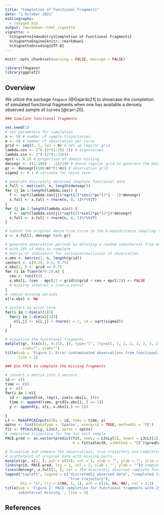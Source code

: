```yaml
---
title: "Completion of Functional Fragments"
date: "1 October 2021"
bibliography: 
  - roxygen.bib
output: rmarkdown::html_vignette
vignette: >
  %\VignetteIndexEntry{Completion of Functional Fragments}
  %\VignetteEngine{knitr::rmarkdown}
  %\VignetteEncoding{UTF-8}
---
```


```r
knitr::opts_chunk$set(warning = FALSE, message = FALSE) 
```

```r
library(fdapace)
library(ggplot2)
```

## Overview

We utilize the package <tt>`fdapace`</tt> [@Gajardo21] to showcase the completion of simulated functional fragments when one has available a densely observed sample of curves [@carr:20].

```r
### Simulate functional fragments

set.seed(1)
# set parameters for simulation
n <- 50 # number of sample trajectories
m <- 30 # number of observation per curve
grid <- seq(0, 1, len = m) # set up regular grid
lambda.cos <- 3^(-(2*(1:25)-1)) # eigenvalues
lambda.sin <- 3^(-(2*(1:25)))
mpct <- 0.25 # proportion of domain missing
densegr <- ((1:100) - .5)/100 # dense regular grid to generate the data
gr <- densegr[(100/m)*(1:m)] # observation grid
sigma2 <- 0.1 # variance for noise term

# generate discretely observed complete functional data
x.full <- matrix(0, n, length(densegr))
for (j in 1:length(lambda.cos)) {
  f <- sqrt(lambda.cos[j])*sqrt(2)*cos(2*pi*(2*j - 1)*densegr)
  x.full <- x.full + rnorm(n, 0, 1)%*%t(f)
}
for (j in 1:length(lambda.sin)) {
  f <- sqrt(lambda.sin[j])*sqrt(2)*sin(2*pi*(2*j)*densegr)
  x.full <- x.full + rnorm(n, 0, 1)%*%t(f)
}

# subset the original dense true curve to the k-equidistance sampling scheme;
x <- x.full[, densegr %in% gr]

# generate observation periods by deleting a random subinterval from domain, 
# with 20% of data is complete
# matrix of indicators for inclusion/exclusion of observation
x.obs <- matrix(1, n, length(grid)) 
centers <- c(0.25, 0.5, 0.75)
x.obs[1, ] <- grid <= 0.75
for (i in floor(n*0.2):n) {
  cen <- runif(1)
  x.obs[i, (cen - mpct/2 < grid)&(grid < cen + mpct/2)] <- FALSE
  # missing interval = (cen-u,cen+u)
}
# remove missing periods 
x[!x.obs] <- NA
 
# distort by error term
for(i in 1:dim(x)[1]){
  for(j in 1:dim(x)[2]){
    x[i,j] <- x[i,j] + rnorm(n = 1, sd = sqrt(sigma2))
  }
}
```

```r
# visualize the functional fragments
matplot(gr, t(x[c(1, 9:15), ]), type="l", lty=c(1, 1, 2, 2, 2, 2, 2, 2), 
        xlab="", ylab="")
title(sub = 'Figure 1: Error-contaminated observations from functional fragments.', 
      line = 2)
```

```r
### Use FPCA to complete the missing fragments

# convert x matrix into 3 vectors
id <- c()
time <- c()
y <- c()
for(i in 1:n){
  id <- append(id, rep(i, sum(x.obs[i, ])))
  time <- append(time, grid[x.obs[i, ] == 1])
  y <- append(y, x[i, x.obs[i,] == 1])
  
}
L3 <- MakeFPCAInputs(IDs = id, tVec = time, y)
optns <- list(dataType = 'Sparse', usergrid = TRUE, methodXi = 'CE')
fit <- FPCA(L3$Ly, L3$Lt, optns = optns)
# completed trajectory for the 1st test sample
PACE.pred <- as.vector(predict(fit, newLy = L3$Ly[1], newLt = L3$Lt[1], 
                               K = fit$selectK, xiMethod = "CE")$predCurves)
```

```r
# Visualize and compare the observations, true trajectory and completed trajectory
# scatterplot of original data with missing parts
matplot(gr, x[1, ], pch = c(16), col = 1, xlab = "", ylab = "", ylim = c(-2, 2))
lines(grid, PACE.pred, lty = 1, col = 2, xlab = "", ylab = "")# completed functional data
lines(densegr, x.full[1, ], col = 3)# discretely observed complete functional data
legend("topleft", legend = c("discretedly observed data", "completed trajectory", 
                             "true trajectory"), 
       bty = "n", lty = c(NA, 1, 1), pch = c(16, NA, NA), col = 1:3)
title(sub = 'Figure 2: PACE completion for functional fragments with 25% of 
      subinterval missing.', line = 3)
```

## References